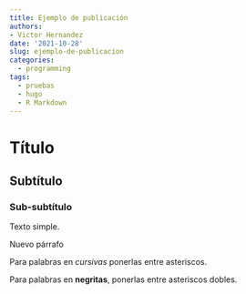 ```yaml
---
title: Ejemplo de publicación
authors:
- Victor Hernandez
date: '2021-10-28'
slug: ejemplo-de-publicacion
categories:
  - programming
tags:
  - pruebas
  - hugo
  - R Markdown
---
```


# Título

## Subtítulo

### Sub-subtítulo

Texto simple. 

Nuevo párrafo

Para palabras en *cursivas* ponerlas entre asteriscos.

Para palabras en **negritas**, ponerlas entre asteriscos dobles.